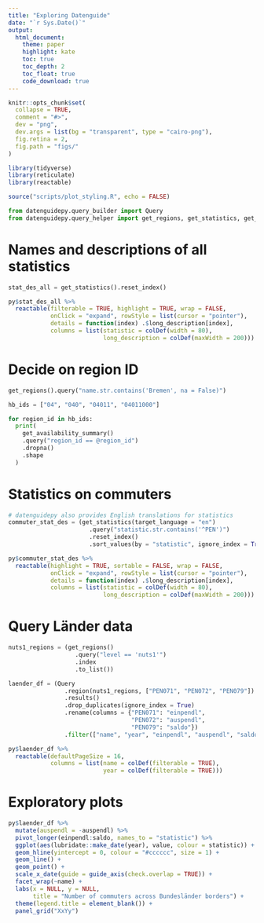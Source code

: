 ```yaml
---
title: "Exploring Datenguide"
date: "`r Sys.Date()`"
output:
  html_document:
    theme: paper
    highlight: kate
    toc: true
    toc_depth: 2
    toc_float: true
    code_download: true
---
```


```r
knitr::opts_chunk$set(
  collapse = TRUE,
  comment = "#>",
  dev = "png",
  dev.args = list(bg = "transparent", type = "cairo-png"),
  fig.retina = 2,
  fig.path = "figs/"
)
```

```r
library(tidyverse)
library(reticulate)
library(reactable)

source("scripts/plot_styling.R", echo = FALSE)
```

```python
from datenguidepy.query_builder import Query
from datenguidepy.query_helper import get_regions, get_statistics, get_availability_summary
```

# Names and descriptions of all statistics

```python
stat_des_all = get_statistics().reset_index()
```

```r
py$stat_des_all %>% 
  reactable(filterable = TRUE, highlight = TRUE, wrap = FALSE,
            onClick = "expand", rowStyle = list(cursor = "pointer"),
            details = function(index) .$long_description[index],
            columns = list(statistic = colDef(width = 80),
                           long_description = colDef(maxWidth = 200)))
```

# Decide on region ID

```python
get_regions().query("name.str.contains('Bremen', na = False)")
```

```python
hb_ids = ["04", "040", "04011", "04011000"]

for region_id in hb_ids:
  print(
    get_availability_summary()
    .query("region_id == @region_id")
    .dropna()
    .shape
  )
```

# Statistics on commuters

```python
# datenguidepy also provides English translations for statistics
commuter_stat_des = (get_statistics(target_language = "en")
                       .query("statistic.str.contains('^PEN')")
                       .reset_index()
                       .sort_values(by = "statistic", ignore_index = True))
```

```r
py$commuter_stat_des %>% 
  reactable(highlight = TRUE, sortable = FALSE, wrap = FALSE,
            onClick = "expand", rowStyle = list(cursor = "pointer"),
            details = function(index) .$long_description[index],
            columns = list(statistic = colDef(width = 80),
                           long_description = colDef(maxWidth = 200)))
```

# Query Länder data

```python
nuts1_regions = (get_regions()
                   .query("level == 'nuts1'")
                   .index
                   .to_list())

laender_df = (Query
                .region(nuts1_regions, ["PEN071", "PEN072", "PEN079"])
                .results()
                .drop_duplicates(ignore_index = True)
                .rename(columns = {"PEN071": "einpendl",
                                   "PEN072": "auspendl",
                                   "PEN079": "saldo"})
                .filter(["name", "year", "einpendl", "auspendl", "saldo"]))
```

```r
py$laender_df %>% 
  reactable(defaultPageSize = 16,
            columns = list(name = colDef(filterable = TRUE),
                           year = colDef(filterable = TRUE)))
```

# Exploratory plots

```r
py$laender_df %>% 
  mutate(auspendl = -auspendl) %>% 
  pivot_longer(einpendl:saldo, names_to = "statistic") %>% 
  ggplot(aes(lubridate::make_date(year), value, colour = statistic)) +
  geom_hline(yintercept = 0, colour = "#cccccc", size = 1) +
  geom_line() +
  geom_point() +
  scale_x_date(guide = guide_axis(check.overlap = TRUE)) +
  facet_wrap(~name) +
  labs(x = NULL, y = NULL,
       title = "Number of commuters across Bundesländer borders") +
  theme(legend.title = element_blank()) +
  panel_grid("XxYy")
```

